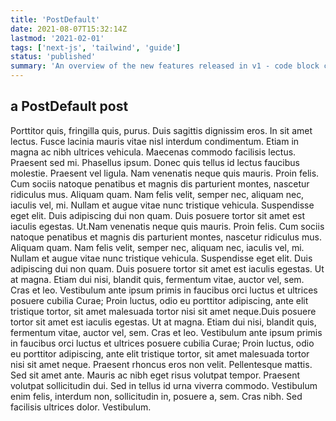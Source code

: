 ```yaml
---
title: 'PostDefault'
date: 2021-08-07T15:32:14Z
lastmod: '2021-02-01'
tags: ['next-js', 'tailwind', 'guide']
status: 'published'
summary: 'An overview of the new features released in v1 - code block copy, multiple authors, frontmatter layout and more'
---
```


## a PostDefault post

Porttitor quis, fringilla quis, purus. Duis sagittis dignissim eros. In sit amet lectus. Fusce lacinia mauris vitae nisl interdum condimentum. Etiam in magna ac nibh ultrices vehicula. Maecenas commodo facilisis lectus. Praesent sed mi. Phasellus ipsum. Donec quis tellus id lectus faucibus molestie. Praesent vel ligula. Nam venenatis neque quis mauris. Proin felis. Cum sociis natoque penatibus et magnis dis parturient montes, nascetur ridiculus mus. Aliquam quam. Nam felis velit, semper nec, aliquam nec, iaculis vel, mi. Nullam et augue vitae nunc tristique vehicula. Suspendisse eget elit. Duis adipiscing dui non quam. Duis posuere tortor sit amet est iaculis egestas. Ut.Nam venenatis neque quis mauris. Proin felis. Cum sociis natoque penatibus et magnis dis parturient montes, nascetur ridiculus mus. Aliquam quam. Nam felis velit, semper nec, aliquam nec, iaculis vel, mi. Nullam et augue vitae nunc tristique vehicula. Suspendisse eget elit. Duis adipiscing dui non quam. Duis posuere tortor sit amet est iaculis egestas. Ut at magna. Etiam dui nisi, blandit quis, fermentum vitae, auctor vel, sem. Cras et leo. Vestibulum ante ipsum primis in faucibus orci luctus et ultrices posuere cubilia Curae; Proin luctus, odio eu porttitor adipiscing, ante elit tristique tortor, sit amet malesuada tortor nisi sit amet neque.Duis posuere tortor sit amet est iaculis egestas. Ut at magna. Etiam dui nisi, blandit quis, fermentum vitae, auctor vel, sem. Cras et leo. Vestibulum ante ipsum primis in faucibus orci luctus et ultrices posuere cubilia Curae; Proin luctus, odio eu porttitor adipiscing, ante elit tristique tortor, sit amet malesuada tortor nisi sit amet neque. Praesent rhoncus eros non velit. Pellentesque mattis. Sed sit amet ante. Mauris ac nibh eget risus volutpat tempor. Praesent volutpat sollicitudin dui. Sed in tellus id urna viverra commodo. Vestibulum enim felis, interdum non, sollicitudin in, posuere a, sem. Cras nibh. Sed facilisis ultrices dolor. Vestibulum.
